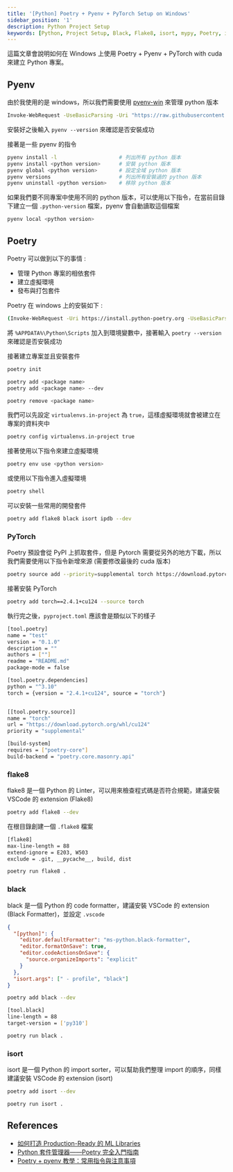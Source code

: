 ```yaml
---
title: '[Python] Poetry + Pyenv + PyTorch Setup on Windows'
sidebar_position: '1'
description: Python Project Setup
keywords: [Python, Project Setup, Black, Flake8, isort, mypy, Poetry, ipdb]
---
```


這篇文章會說明如何在 Windows 上使用 Poetry + Pyenv + PyTorch with cuda 來建立 Python 專案。

## Pyenv

由於我使用的是 windows，所以我們需要使用 [pyenv-win](https://github.com/pyenv-win/pyenv-win) 來管理 python 版本

```bash
Invoke-WebRequest -UseBasicParsing -Uri "https://raw.githubusercontent.com/pyenv-win/pyenv-win/master/pyenv-win/install-pyenv-win.ps1" -OutFile "./install-pyenv-win.ps1"; &"./install-pyenv-win.ps1"
```

安裝好之後輸入 `pyenv --version` 來確認是否安裝成功

接著是一些 pyenv 的指令

```bash
pyenv install -l                    # 列出所有 python 版本
pyenv install <python version>      # 安裝 python 版本
pyenv global <python version>       # 設定全域 python 版本
pyenv versions                      # 列出所有安裝過的 python 版本
pyenv uninstall <python version>    # 移除 python 版本
```

如果我們要不同專案中使用不同的 python 版本，可以使用以下指令，在當前目錄下建立一個 `.python-version` 檔案，pyenv 會自動讀取這個檔案

```bash
pyenv local <python version>
```

## Poetry

Poetry 可以做到以下的事情 :

- 管理 Python 專案的相依套件
- 建立虛擬環境
- 發布與打包套件

Poetry 在 windows 上的安裝如下 :

```bash
(Invoke-WebRequest -Uri https://install.python-poetry.org -UseBasicParsing).Content | python -
```

將 `%APPDATA%\Python\Scripts` 加入到環境變數中，接著輸入 `poetry --version` 來確認是否安裝成功

接著建立專案並且安裝套件

```bash
poetry init
```

```bash
poetry add <package name>
poetry add <package name> --dev

poetry remove <package name>
```

我們可以先設定 `virtualenvs.in-project` 為 `true`，這樣虛擬環境就會被建立在專案的資料夾中

```bash
poetry config virtualenvs.in-project true
```

接著使用以下指令來建立虛擬環境

```bash
poetry env use <python version>
```

或使用以下指令進入虛擬環境

```bash
poetry shell
```

可以安裝一些常用的開發套件

```bash
poetry add flake8 black isort ipdb --dev
```

### PyTorch

Poetry 預設會從 PyPI 上抓取套件，但是 Pytorch 需要從另外的地方下載，所以我們需要使用以下指令新增來源 (需要修改最後的 cuda 版本)

```bash
poetry source add --priority=supplemental torch https://download.pytorch.org/whl/cu124
```

接著安裝 PyTorch

```bash
poetry add torch==2.4.1+cu124 --source torch
```

執行完之後，`pyproject.toml` 應該會是類似以下的樣子

```bash title="pyproject.toml"
[tool.poetry]
name = "test"
version = "0.1.0"
description = ""
authors = [""]
readme = "README.md"
package-mode = false

[tool.poetry.dependencies]
python = "^3.10"
torch = {version = "2.4.1+cu124", source = "torch"}


[[tool.poetry.source]]
name = "torch"
url = "https://download.pytorch.org/whl/cu124"
priority = "supplemental"

[build-system]
requires = ["poetry-core"]
build-backend = "poetry.core.masonry.api"
```

### flake8

flake8 是一個 Python 的 Linter，可以用來檢查程式碼是否符合規範，建議安裝 VSCode 的 extension (Flake8)

```bash
poetry add flake8 --dev
```

在根目錄創建一個 `.flake8` 檔案

```bash title=".flake8"
[flake8]
max-line-length = 88
extend-ignore = E203, W503
exclude = .git, __pycache__, build, dist
```

```bash
poetry run flake8 .
```

### black

black 是一個 Python 的 code formatter，建議安裝 VSCode 的 extension (Black Formatter)，並設定 `.vscode`

```json title=".vscode/settings.json"
{
  "[python]": {
    "editor.defaultFormatter": "ms-python.black-formatter",
    "editor.formatOnSave": true,
    "editor.codeActionsOnSave": {
      "source.organizeImports": "explicit"
    }
  },
  "isort.args": [" - profile", "black"]
}
```

```bash
poetry add black --dev
```

```bash title="pyproject.toml"
[tool.black]
line-length = 88
target-version = ['py310']
```

```bash
poetry run black .
```

### isort

isort 是一個 Python 的 import sorter，可以幫助我們整理 import 的順序，同樣建議安裝 VSCode 的 extension (isort)

```bash
poetry add isort --dev
```

```bash
poetry run isort .
```

## References

- [如何打造 Production-Ready 的 ML Libraries](https://cinnamonaitaiwan.medium.com/%E5%A6%82%E4%BD%95%E6%89%93%E9%80%A0-production-ready%E7%9A%84-ai-libraries-83492c18a9d1)
- [Python 套件管理器——Poetry 完全入門指南](https://blog.kyomind.tw/python-poetry/#%E5%BE%9E%E9%9B%B6%E9%96%8B%E5%A7%8B%E4%BD%BF%E7%94%A8-Poetry)
- [Poetry + pyenv 教學：常用指令與注意事項](https://blog.kyomind.tw/poetry-pyenv-practical-tips/)
